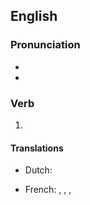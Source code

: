 ==English==

===Pronunciation===
* {{IPA|en|/ʌndə(ɹ)ˈteɪkən/}}
* {{rhymes|en|eɪkən}}

===Verb===
{{head|en|verb form}}

# {{past participle of|en|undertake|nocat=1}}

====Translations====
{{trans-top|past participle of undertake}}
* Dutch: {{t+|nl|ondernomen}}
{{trans-mid}}
* French: {{t+|fr|entrepris|m}}, {{t+|fr|entreprise|f}}, {{t+|fr|entrepris|m-p}}, {{t+|fr|entreprises|f-p}}
{{trans-bottom}}